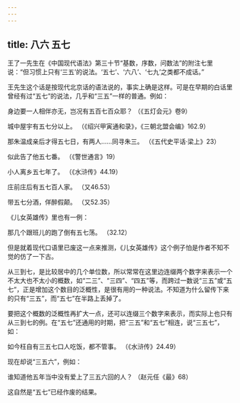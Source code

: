 ```yaml
---
---
---
```

title: 八六 五七
---






王了一先生在《中国现代语法》第三十节“基数，序数，问数法”的附注七里说：“但习惯上只有‘三五’的说法。‘五七’、‘六八’、‘七九’之类都不成话。”

王先生这个话是按现代北京话的语法说的，事实上确是这样。可是在早期的白话里曾经有过“五七”的说法，几乎和“三五”一样的普通。例如：

身边要一人相伴亦无，岂况有五百七百众耶？ （《五灯会元》卷9）

城中屋宇有五七分以上。 （《绍兴甲寅通和录》，《三朝北盟会编》162.9）

那朱温成亲后才得五七日，有两人……同寻朱三。 （《五代史平话·梁上》23）

似此告了他五七番。 （《警世通言》19）

小人离乡五七年了。 （《水浒传》44.19）

庄前庄后有五七百人家。 （又46.53）

带五七分酒，佯醉假颠。 （又52.35）

《儿女英雄传》里也有一例：

那几个跟班儿的跑了倒有五七荡。 （32.12）

但是就着现代口语里已废这一点来推测，《儿女英雄传》这个例子怕是作者不知不觉的仿了一下古。

从三到七，是比较居中的几个单位数，所以常常在这里边连缀两个数字来表示一个不太大也不太小的概数，如“二三”、“三四”、“四五”等，而跨过一数说“三五”或“五七”，正是增加这个数目的泛概性，是很有用的一种说法。不知道为什么留传下来的只有“三五”，而“五七”在半路上丢掉了。

要把这个概数的泛概性再扩大一点，还可以连缀三个数字来表示，而实际上也只有从三到七的例。在“五七”还通用的时期，把“三五”和“五七”相连，说“三五七”，如：

如今枉自有三五七口人吃饭，都不管事。 （《水浒传》24.49）

现在却说“三五六”，例如：

谁知道他五年当中没有爱上了三五六回的人？ （赵元任《最》68）

这自然是“五七”已经作废的结果。